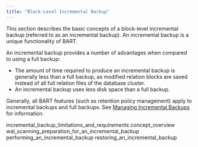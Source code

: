 ```yaml
---
title: "Block-Level Incremental Backup"
---
```


<div id="block-level_incremental_backup" class="registered_link"></div>

This section describes the basic concepts of a block-level incremental backup (referred to as an incremental backup). An incremental backup is a unique functionality of BART.

An incremental backup provides a number of advantages when compared to using a full backup:

-   The amount of time required to produce an incremental backup is generally less than a full backup, as modified relation blocks are saved instead of all full relation files of the database cluster.
-   An incremental backup uses less disk space than a full backup.

Generally, all BART features (such as retention policy management) apply to incremental backups and full backups. See [Managing Incremental Backups](../../03_using_bart/02_managing_backups_using_a_retention_policy/05_managing_incremental_backups/#managing_incremental_backups) for information.

<div class="toctree" data-maxdepth="3">

incremental_backup_limitations_and_requirements concept_overview wal_scanning_preparation_for_an_incremental_backup performing_an_incremental_backup restoring_an_incremental_backup

</div>
